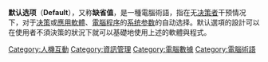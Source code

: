 {{unreferenced|time=2015-03-12T02:43:58+00:00}}
{{expand English|Default (computer science)|time=2018-04-04}}
{{noteTA
|T=zh-hans:默认选项; zh-hant:預設選項;
|G1=IT
|1=zh-hans:默认; zh-hant:預設;
|2=zh-hans:计算机;zh-cn:计算机;zh-sg:计算机;zh-hant:電腦;zh-hk:電腦;zh-tw:電腦;zh-mo:電腦;
|3=zh-hans:程序; zh-hant:程式;
}}
'''默认选项'''（'''Default'''），又称'''缺省值'''，是一種電腦術語，指在无[[决策者|决策者]]干预情况下，对于[[决策|决策]]或[[應用軟體|應用軟體]]、[[電腦程序|電腦程序]]的[[系统|系统]][[參數_(程式設計)|参数]]的自动选择。默认選項的設計可以在使用者不須決策的狀況下就可以基礎地使用上述的軟體與程式。

{{Compu-stub}}

[[Category:人機互動|Category:人機互動]]
[[Category:資訊管理|Category:資訊管理]]
[[Category:電腦數據|Category:電腦數據]]
[[Category:電腦術語|Category:電腦術語]]